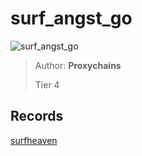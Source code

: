 
# surf_angst_go

![surf_angst_go](https://raw.githubusercontent.com/Sayt123/SurfMapPics/Maps-and-bonuses/csgo/surf_angst_go.jpg)

> Author: **Proxychains**
>
> Tier 4

## Records

[surfheaven](https://surfheaven.eu/map/surf_angst_go)
